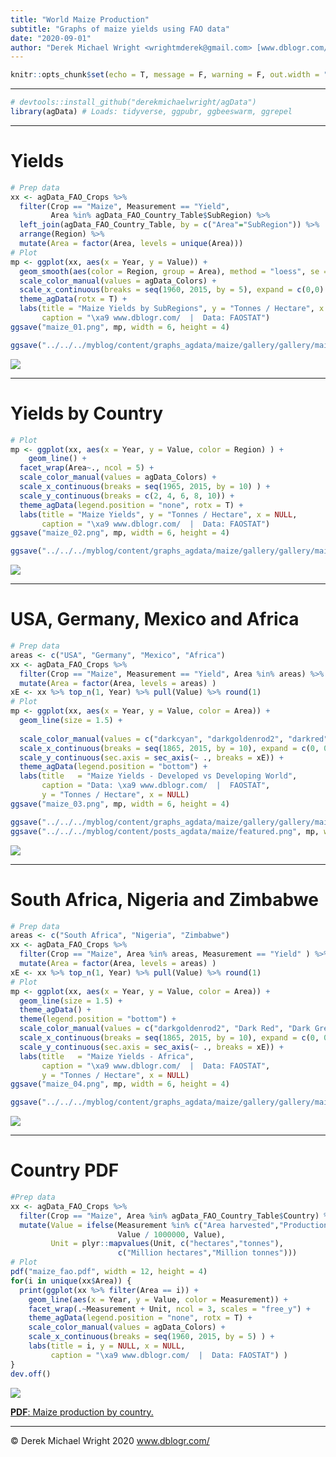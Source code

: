 ```yaml
---
title: "World Maize Production"
subtitle: "Graphs of maize yields using FAO data"
date: "2020-09-01"
author: "Derek Michael Wright <wrightmderek@gmail.com> [www.dblogr.com/](https://dblogr.netlify.com/) [-Image Gallery-](https://dblogr.netlify.app/graphs_agdata/maize/)"
---
```


```r
knitr::opts_chunk$set(echo = T, message = F, warning = F, out.width = "100%")
```

---

```r
# devtools::install_github("derekmichaelwright/agData")
library(agData) # Loads: tidyverse, ggpubr, ggbeeswarm, ggrepel
```

---

# Yields

```r
# Prep data
xx <- agData_FAO_Crops %>% 
  filter(Crop == "Maize", Measurement == "Yield",
         Area %in% agData_FAO_Country_Table$SubRegion) %>%
  left_join(agData_FAO_Country_Table, by = c("Area"="SubRegion")) %>%
  arrange(Region) %>%
  mutate(Area = factor(Area, levels = unique(Area)))
# Plot
mp <- ggplot(xx, aes(x = Year, y = Value)) + 
  geom_smooth(aes(color = Region, group = Area), method = "loess", se = F) +
  scale_color_manual(values = agData_Colors) + 
  scale_x_continuous(breaks = seq(1960, 2015, by = 5), expand = c(0,0) ) +
  theme_agData(rotx = T) +
  labs(title = "Maize Yields by SubRegions", y = "Tonnes / Hectare", x = NULL,
       caption = "\xa9 www.dblogr.com/  |  Data: FAOSTAT")
ggsave("maize_01.png", mp, width = 6, height = 4)
```

```r
ggsave("../../../myblog/content/graphs_agdata/maize/gallery/gallery/maize_01.png", mp, width = 6, height = 4)
```

![](maize_01.png)

---

# Yields by Country

```r
# Plot
mp <- ggplot(xx, aes(x = Year, y = Value, color = Region) ) +
    geom_line() +
  facet_wrap(Area~., ncol = 5) +
  scale_color_manual(values = agData_Colors) +
  scale_x_continuous(breaks = seq(1965, 2015, by = 10) ) +
  scale_y_continuous(breaks = c(2, 4, 6, 8, 10)) +
  theme_agData(legend.position = "none", rotx = T) +
  labs(title = "Maize Yields", y = "Tonnes / Hectare", x = NULL,
       caption = "\xa9 www.dblogr.com/  |  Data: FAOSTAT")
ggsave("maize_02.png", mp, width = 6, height = 4)
```

```r
ggsave("../../../myblog/content/graphs_agdata/maize/gallery/gallery/maize_02.png", mp, width = 6, height = 4)
```

![](maize_02.png)

---

# USA, Germany, Mexico and Africa

```r
# Prep data
areas <- c("USA", "Germany", "Mexico", "Africa")
xx <- agData_FAO_Crops %>%
  filter(Crop == "Maize", Measurement == "Yield", Area %in% areas) %>%
  mutate(Area = factor(Area, levels = areas) )
xE <- xx %>% top_n(1, Year) %>% pull(Value) %>% round(1)
# Plot
mp <- ggplot(xx, aes(x = Year, y = Value, color = Area)) +
  geom_line(size = 1.5) +
  
  scale_color_manual(values = c("darkcyan", "darkgoldenrod2", "darkred", "darkgreen")) + 
  scale_x_continuous(breaks = seq(1865, 2015, by = 10), expand = c(0, 0)) +
  scale_y_continuous(sec.axis = sec_axis(~ ., breaks = xE)) +
  theme_agData(legend.position = "bottom") +
  labs(title   = "Maize Yields - Developed vs Developing World",
       caption = "Data: \xa9 www.dblogr.com/  |  FAOSTAT",
       y = "Tonnes / Hectare", x = NULL)
ggsave("maize_03.png", mp, width = 6, height = 4)
```

```r
ggsave("../../../myblog/content/graphs_agdata/maize/gallery/gallery/maize_03.png", mp, width = 6, height = 4)
ggsave("../../../myblog/content/posts_agdata/maize/featured.png", mp, width = 6, height = 4)
```

![](maize_03.png)

---

# South Africa, Nigeria and Zimbabwe

```r
# Prep data
areas <- c("South Africa", "Nigeria", "Zimbabwe")
xx <- agData_FAO_Crops %>%
  filter(Crop == "Maize", Area %in% areas, Measurement == "Yield" ) %>%
  mutate(Area = factor(Area, levels = areas) )
xE <- xx %>% top_n(1, Year) %>% pull(Value) %>% round(1)
# Plot
mp <- ggplot(xx, aes(x = Year, y = Value, color = Area)) +
  geom_line(size = 1.5) +
  theme_agData() +
  theme(legend.position = "bottom") +
  scale_color_manual(values = c("darkgoldenrod2", "Dark Red", "Dark Green")) + 
  scale_x_continuous(breaks = seq(1865, 2015, by = 10), expand = c(0, 0)) +
  scale_y_continuous(sec.axis = sec_axis(~ ., breaks = xE)) +
  labs(title   = "Maize Yields - Africa",
       caption = "\xa9 www.dblogr.com/  |  Data: FAOSTAT",
       y = "Tonnes / Hectare", x = NULL)
ggsave("maize_04.png", mp, width = 6, height = 4)
```

```r
ggsave("../../../myblog/content/graphs_agdata/maize/gallery/gallery/maize_04.png", mp, width = 6, height = 4)
```

![](maize_04.png)

---

# Country PDF

```r
#Prep data
xx <- agData_FAO_Crops %>% 
  filter(Crop == "Maize", Area %in% agData_FAO_Country_Table$Country) %>%
  mutate(Value = ifelse(Measurement %in% c("Area harvested","Production"),
                        Value / 1000000, Value),
         Unit = plyr::mapvalues(Unit, c("hectares","tonnes"), 
                        c("Million hectares","Million tonnes")))
# Plot
pdf("maize_fao.pdf", width = 12, height = 4)
for(i in unique(xx$Area)) {
  print(ggplot(xx %>% filter(Area == i)) +
    geom_line(aes(x = Year, y = Value, color = Measurement)) +
    facet_wrap(.~Measurement + Unit, ncol = 3, scales = "free_y") +
    theme_agData(legend.position = "none", rotx = T) +
    scale_color_manual(values = agData_Colors) +
    scale_x_continuous(breaks = seq(1960, 2015, by = 5) ) +
    labs(title = i, y = NULL, x = NULL,
         caption = "\xa9 www.dblogr.com/  |  Data: FAOSTAT") )
}
dev.off()
```

![](maize_fao_pdf.png)

[**PDF**: Maize production by country.](https://github.com/derekmichaelwright/htmls/raw/master/agdata/maize/maize_fao.pdf)

---

&copy; Derek Michael Wright 2020 [www.dblogr.com/](https://dblogr.netlify.com/)
